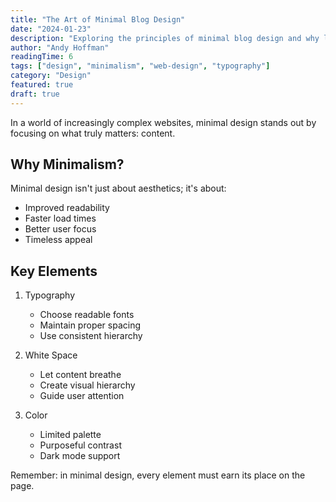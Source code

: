 ```yaml
---
title: "The Art of Minimal Blog Design"
date: "2024-01-23"
description: "Exploring the principles of minimal blog design and why less is more"
author: "Andy Hoffman"
readingTime: 6
tags: ["design", "minimalism", "web-design", "typography"]
category: "Design"
featured: true
draft: true
---
```


In a world of increasingly complex websites, minimal design stands out by focusing on what truly matters: content.

## Why Minimalism?

Minimal design isn't just about aesthetics; it's about:

- Improved readability
- Faster load times
- Better user focus
- Timeless appeal

## Key Elements

1. Typography

   - Choose readable fonts
   - Maintain proper spacing
   - Use consistent hierarchy

2. White Space

   - Let content breathe
   - Create visual hierarchy
   - Guide user attention

3. Color
   - Limited palette
   - Purposeful contrast
   - Dark mode support

Remember: in minimal design, every element must earn its place on the page.
